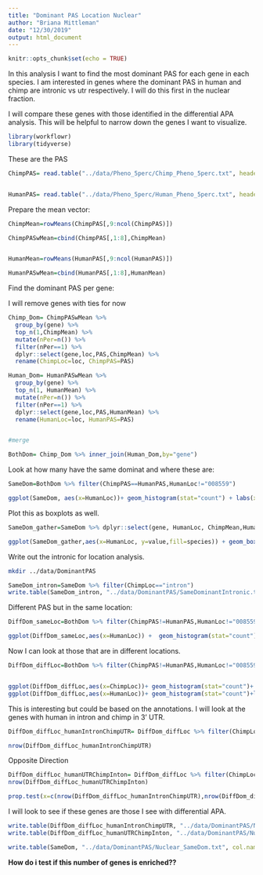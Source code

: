 ```yaml
---
title: "Dominant PAS Location Nuclear"
author: "Briana Mittleman"
date: "12/30/2019"
output: html_document
---
```


```r
knitr::opts_chunk$set(echo = TRUE)
```

In this analysis I want to find the most dominant PAS for each gene in each species. I am interested in genes where the dominant PAS in human and chimp are intronic vs utr respectively. I will do this first in the nuclear fraction.  

I will compare these genes with those identified in the differential APA analysis. This will be helpful to narrow down the genes I want to visualize.  

```r
library(workflowr)
library(tidyverse)
```

These are the PAS 
```r
ChimpPAS= read.table("../data/Pheno_5perc/Chimp_Pheno_5perc.txt", header = T) %>% dplyr::select(-contains("_T"))


HumanPAS= read.table("../data/Pheno_5perc/Human_Pheno_5perc.txt", header = T) %>% dplyr::select(-contains("_T"))
```

Prepare the mean vector: 

```r
ChimpMean=rowMeans(ChimpPAS[,9:ncol(ChimpPAS)])

ChimpPASwMean=cbind(ChimpPAS[,1:8],ChimpMean)


HumanMean=rowMeans(HumanPAS[,9:ncol(HumanPAS)])

HumanPASwMean=cbind(HumanPAS[,1:8],HumanMean)
```

Find the dominant PAS per gene:

I will remove genes with ties for now
```r
Chimp_Dom= ChimpPASwMean %>%
  group_by(gene) %>%
  top_n(1,ChimpMean) %>% 
  mutate(nPer=n()) %>% 
  filter(nPer==1) %>% 
  dplyr::select(gene,loc,PAS,ChimpMean) %>% 
  rename(ChimpLoc=loc, ChimpPAS=PAS)

Human_Dom= HumanPASwMean %>% 
  group_by(gene) %>% 
  top_n(1, HumanMean) %>% 
  mutate(nPer=n()) %>% 
  filter(nPer==1) %>% 
  dplyr::select(gene,loc,PAS,HumanMean) %>% 
  rename(HumanLoc=loc, HumanPAS=PAS)


#merge

BothDom= Chimp_Dom %>% inner_join(Human_Dom,by="gene")
```

Look at how many have the same dominat and where these are:  

```r
SameDom=BothDom %>% filter(ChimpPAS==HumanPAS,HumanLoc!="008559") 

ggplot(SameDom, aes(x=HumanLoc))+ geom_histogram(stat="count") + labs(x="Location", y="Number of Genes", title="Dominant PAS for genes with matching by species")

```
Plot this as boxplots as well. 

```r
SameDom_gather=SameDom %>% dplyr::select(gene, HumanLoc, ChimpMean,HumanMean) %>% gather(species, value, -c(gene,HumanLoc))

ggplot(SameDom_gather,aes(x=HumanLoc, y=value,fill=species)) + geom_boxplot() + scale_fill_brewer(palette = "Dark2") + labs(x="PAS Location", y="Mean Usage accross individuals", title="Mean usage for Genes with matching Dominant PAS")
```
Write out the intronic for location analysis.  


```bash
mkdir ../data/DominantPAS
```

```r
SameDom_intron=SameDom %>% filter(ChimpLoc=="intron")
write.table(SameDom_intron, "../data/DominantPAS/SameDominantIntronic.txt", col.names = T, row.names = F, quote = F)
```




Different PAS but in the same location:   
```r
DiffDom_sameLoc=BothDom %>% filter(ChimpPAS!=HumanPAS,HumanLoc!="008559", ChimpLoc==HumanLoc) 

ggplot(DiffDom_sameLoc,aes(x=HumanLoc)) +  geom_histogram(stat="count") + labs(x="PAS Location", y= "Number of Genes", title="Dominat PAS in same genic location but different PAS")

```
Now I can look at those that are in different locations. 

```r
DiffDom_diffLoc=BothDom %>% filter(ChimpPAS!=HumanPAS,HumanLoc!="008559", ChimpLoc!=HumanLoc) 


ggplot(DiffDom_diffLoc,aes(x=ChimpLoc))+ geom_histogram(stat="count")+ labs(x="Chimp Dominant Location", y="Number of Genes", title="Location of dominant PAS when they are differnet between species")
ggplot(DiffDom_diffLoc,aes(x=HumanLoc))+ geom_histogram(stat="count")+labs(x="Human Dominant Location", y="Number of Genes", title="Location of dominant PAS when they are differnet between species")
```

This is interesting but could be based on the annotations. I will look at the genes with human in intron and chimp in 3' UTR.  

```r
DiffDom_diffLoc_humanIntronChimpUTR= DiffDom_diffLoc %>% filter(ChimpLoc=="utr3", HumanLoc=="intron")

nrow(DiffDom_diffLoc_humanIntronChimpUTR)
```

Opposite Direction
```r

DiffDom_diffLoc_humanUTRChimpInton= DiffDom_diffLoc %>% filter(ChimpLoc=="intron", HumanLoc=="utr3")
nrow(DiffDom_diffLoc_humanUTRChimpInton)
```


```r
prop.test(x=c(nrow(DiffDom_diffLoc_humanIntronChimpUTR),nrow(DiffDom_diffLoc_humanUTRChimpInton)), n=c(nrow(DiffDom_diffLoc), nrow(DiffDom_diffLoc)))
```

I will look to see if these genes are those I see with differential APA.  



```r
write.table(DiffDom_diffLoc_humanIntronChimpUTR, "../data/DominantPAS/Nuclear_HumanIntronicChimpUTR.txt", col.names = T, row.names = F, quote = F)
write.table(DiffDom_diffLoc_humanUTRChimpInton, "../data/DominantPAS/Nuclear_HumanUTRChimpIntronic.txt", col.names = T, row.names = F, quote = F)

write.table(SameDom, "../data/DominantPAS/Nuclear_SameDom.txt", col.names = T, row.names = F, quote = F)
```


**How do i test if this number of genes is enriched??** 
